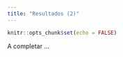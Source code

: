 ```yaml
---
title: "Resultados (2)"
---
```


```r
knitr::opts_chunk$set(echo = FALSE)
```

A completar ...